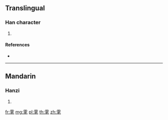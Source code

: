 {{character info/new}}
==Translingual==

===Han character===
{{Han char|rn=173|rad=雨|as=04|sn=12|four=|canj=MBHQU}}

# {{defn|Han|sort=雨04}}

====References====
* {{Han ref|kx=1371.380|dkj=42227|dj=1879.080|hdz=64059.070|uh=96EE|ud=38638}}

----

==Mandarin==

===Hanzi===
{{cmn-hanzi|pin=[[mù]] ([[mu4]])|wg=mu<sup>4</sup>}}

# {{defn|lang=cmn|sort=雨04}}

[[fr:雮]]
[[mg:雮]]
[[pl:雮]]
[[th:雮]]
[[zh:雮]]